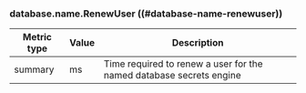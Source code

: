 ### database.name.RenewUser ((#database-name-renewuser))

Metric type | Value | Description
----------- | ----- | -----------
summary     | ms    | Time required to renew a user for the named database secrets engine
